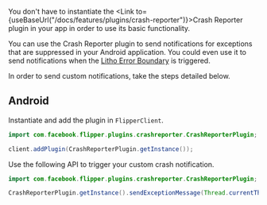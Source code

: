 
You don't have to instantiate the <Link to={useBaseUrl("/docs/features/plugins/crash-reporter")}>Crash Reporter plugin</Link> in your app in order to use its basic functionality.

You can use the Crash Reporter plugin to send notifications for exceptions that are suppressed in your Android application.
You could even use it to send notifications when the [Litho Error Boundary](https://www.internalfb.com/intern/staticdocs/litho/docs/mainconcepts/use-error-boundary/) is triggered.

In order to send custom notifications, take the steps detailed below.

## Android

Instantiate and add the plugin in `FlipperClient`.

```java
import com.facebook.flipper.plugins.crashreporter.CrashReporterPlugin;

client.addPlugin(CrashReporterPlugin.getInstance());
```

Use the following API to trigger your custom crash notification.

```java
import com.facebook.flipper.plugins.crashreporter.CrashReporterPlugin;

CrashReporterPlugin.getInstance().sendExceptionMessage(Thread.currentThread(), error);
```
